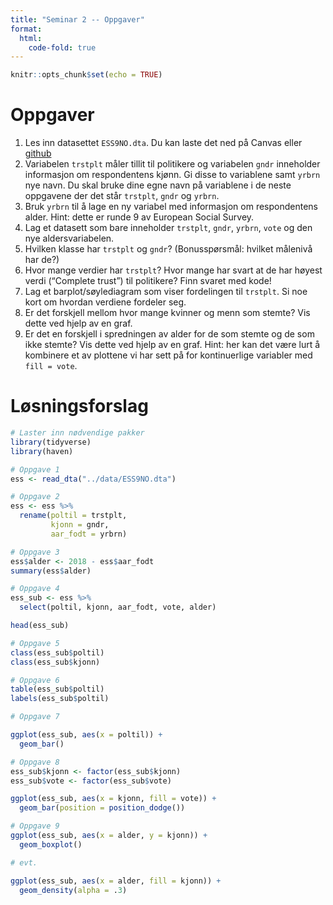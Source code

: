 ```yaml
---
title: "Seminar 2 -- Oppgaver"
format: 
  html:
    code-fold: true
---
```


```r
knitr::opts_chunk$set(echo = TRUE)
```

# Oppgaver

1. Les inn datasettet `ESS9NO.dta`. Du kan laste det ned på Canvas eller [github](https://github.com/martigso/STV1020/raw/main/data/ESS9NO.dta)
2. Variabelen `trstplt` måler tillit til politikere og variabelen `gndr` inneholder informasjon om respondentens kjønn. Gi disse to variablene samt `yrbrn` nye navn. Du skal bruke dine egne navn på variablene i de neste oppgavene der det står `trstplt`, `gndr` og `yrbrn`. 
3. Bruk `yrbrn` til å lage en ny variabel med informasjon om respondentens alder. Hint: dette er runde 9 av European Social Survey.
4. Lag et datasett som bare inneholder `trstplt`, `gndr`, `yrbrn`, `vote` og den nye aldersvariabelen.
5. Hvilken klasse har `trstplt` og `gndr`? (Bonusspørsmål: hvilket målenivå har de?)
6. Hvor mange verdier har `trstplt`? Hvor mange har svart at de har høyest verdi ("Complete trust") til politikere? Finn svaret med kode!
7. Lag et barplot/søylediagram som viser fordelingen til `trstplt`. Si noe kort om hvordan verdiene fordeler seg. 
8. Er det forskjell mellom hvor mange kvinner og menn som stemte? Vis dette ved hjelp av en graf. 
9. Er det en forskjell i spredningen av alder for de som stemte og de som ikke stemte? Vis dette ved hjelp av en graf. Hint: her kan det være lurt å kombinere et av plottene vi har sett på for kontinuerlige variabler med `fill = vote`.  

# Løsningsforslag

```r
# Laster inn nødvendige pakker
library(tidyverse)
library(haven)

# Oppgave 1
ess <- read_dta("../data/ESS9NO.dta")

# Oppgave 2
ess <- ess %>% 
  rename(poltil = trstplt,
         kjonn = gndr,
         aar_fodt = yrbrn)

# Oppgave 3
ess$alder <- 2018 - ess$aar_fodt
summary(ess$alder)

# Oppgave 4
ess_sub <- ess %>% 
  select(poltil, kjonn, aar_fodt, vote, alder)

head(ess_sub)

# Oppgave 5
class(ess_sub$poltil)
class(ess_sub$kjonn)

# Oppgave 6
table(ess_sub$poltil)
labels(ess_sub$poltil)

# Oppgave 7

ggplot(ess_sub, aes(x = poltil)) +
  geom_bar()

# Oppgave 8
ess_sub$kjonn <- factor(ess_sub$kjonn)
ess_sub$vote <- factor(ess_sub$vote)

ggplot(ess_sub, aes(x = kjonn, fill = vote)) +
  geom_bar(position = position_dodge())

# Oppgave 9
ggplot(ess_sub, aes(x = alder, y = kjonn)) +
  geom_boxplot()

# evt.

ggplot(ess_sub, aes(x = alder, fill = kjonn)) +
  geom_density(alpha = .3)


```